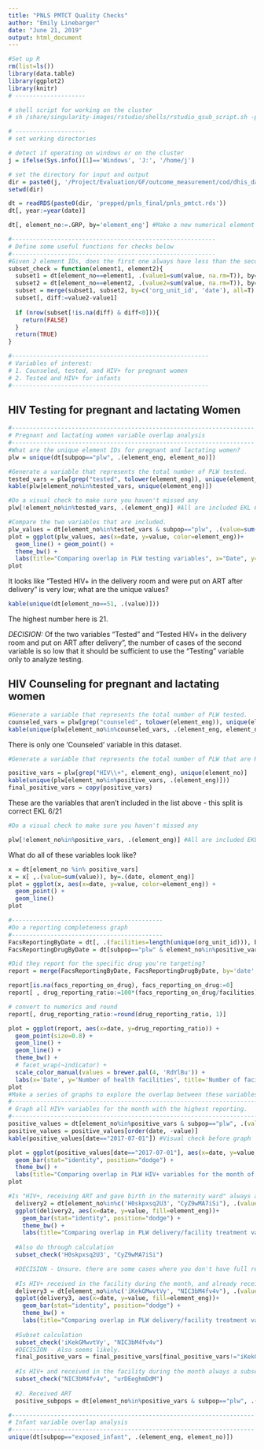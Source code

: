 ```yaml
---
title: "PNLS PMTCT Quality Checks"
author: "Emily Linebarger"
date: "June 21, 2019"
output: html_document
---
```


```r
#Set up R
rm(list=ls())
library(data.table)
library(ggplot2)
library(knitr)
# --------------------

# shell script for working on the cluster
# sh /share/singularity-images/rstudio/shells/rstudio_qsub_script.sh -p 1247 -s 2 

# --------------------
# set working directories

# detect if operating on windows or on the cluster 
j = ifelse(Sys.info()[1]=='Windows', 'J:', '/home/j')

# set the directory for input and output
dir = paste0(j, '/Project/Evaluation/GF/outcome_measurement/cod/dhis_data/')
setwd(dir)

dt = readRDS(paste0(dir, 'prepped/pnls_final/pnls_pmtct.rds'))
dt[, year:=year(date)]

dt[, element_no:=.GRP, by='element_eng'] #Make a new numerical element identifier for new English names. 

#----------------------------------------------------------
# Define some useful functions for checks below 
#----------------------------------------------------------
#Given 2 element IDs, does the first one always have less than the second for date and org unit ID? 
subset_check = function(element1, element2){
  subset1 = dt[element_no==element1, .(value1=sum(value, na.rm=T)), by=c('org_unit_id', 'date')]
  subset2 = dt[element_no==element2, .(value2=sum(value, na.rm=T)), by=c('org_unit_id', 'date')]
  subset = merge(subset1, subset2, by=c('org_unit_id', 'date'), all=T)
  subset[, diff:=value2-value1]
  
  if (nrow(subset[!is.na(diff) & diff<0])){
    return(FALSE)
  }
  return(TRUE)
} 

#--------------------------------------------------------
# Variables of interest: 
# 1. Counseled, tested, and HIV+ for pregnant women
# 2. Tested and HIV+ for infants
#--------------------------------------------------------

```

## HIV Testing for pregnant and lactating Women 

```r
#---------------------------------------------------------------------
# Pregnant and lactating women variable overlap analysis
#---------------------------------------------------------------------
#What are the unique element IDs for pregnant and lactating women? 
plw = unique(dt[subpop=="plw", .(element_eng, element_no)])

#Generate a variable that represents the total number of PLW tested. 
tested_vars = plw[grep("tested", tolower(element_eng)), unique(element_no)]
kable(plw[element_no%in%tested_vars, unique(element_eng)])

#Do a visual check to make sure you haven't missed any 
plw[!element_no%in%tested_vars, .(element_eng)] #All are included EKL 6/21

#Compare the two variables that are included. 
plw_values = dt[element_no%in%tested_vars & subpop=="plw", .(value=sum(value, na.rm=T)), by=c('date', 'element_eng')]
plot = ggplot(plw_values, aes(x=date, y=value, color=element_eng))+
  geom_line() + geom_point() + 
  theme_bw() + 
  labs(title="Comparing overlap in PLW testing variables", x="Date", y="Value, summed by month")
plot

```

It looks like "Tested HIV+ in the delivery room and were put on ART after delivery" is very low; what are the unique values?
```r
kable(unique(dt[element_no==51, .(value)]))
```
The highest number here is 21. 

*DECISION:*
Of the two variables "Tested" and "Tested HIV+ in the delivery room and put on ART after delivery", the number of cases of the second variable is so low that it should be sufficient to use the "Testing" variable only to analyze testing. 

## HIV Counseling for pregnant and lactating women
```r
#Generate a variable that represents the total number of PLW tested. 
counseled_vars = plw[grep("counseled", tolower(element_eng)), unique(element_no)]
kable(unique(plw[element_no%in%counseled_vars, .(element_eng, element_no)]))

```
There is only one 'Counseled' variable in this dataset. 


```r
#Generate a variable that represents the total number of PLW that are HIV+. 

positive_vars = plw[grep("HIV\\+", element_eng), unique(element_no)]
kable(unique(plw[element_no%in%positive_vars, .(element_eng)]))
final_positive_vars = copy(positive_vars)
```

These are the variables that aren't included in the list above - this split is correct EKL 6/21
```r
#Do a visual check to make sure you haven't missed any 

plw[!element_no%in%positive_vars, .(element_eng)] #All are included EKL 6/21

```

What do all of these variables look like? 
```r
x = dt[element_no %in% positive_vars]
x = x[ ,.(value=sum(value)), by=.(date, element_eng)]
plot = ggplot(x, aes(x=date, y=value, color=element_eng)) +
  geom_point() +
  geom_line()
plot 
```
```r
#-------------------------------------------
#Do a reporting completeness graph 
#-------------------------------------------
FacsReportingByDate = dt[, .(facilities=length(unique(org_unit_id))), by=date]
FacsReportingDrugByDate = dt[subpop=="plw" & element_no%in%positive_vars, .(facs_reporting_on_drug=as.numeric(length(unique(org_unit_id)))), by=date]

#Did they report for the specific drug you're targeting?
report = merge(FacsReportingByDate, FacsReportingDrugByDate, by='date', all.x=TRUE)

report[is.na(facs_reporting_on_drug), facs_reporting_on_drug:=0]
report[ , drug_reporting_ratio:=100*(facs_reporting_on_drug/facilities)]

# convert to numerics and round
report[, drug_reporting_ratio:=round(drug_reporting_ratio, 1)]

plot = ggplot(report, aes(x=date, y=drug_reporting_ratio)) +
  geom_point(size=0.8) +
  geom_line() +
  geom_line() +
  theme_bw() +
  # facet_wrap(~indicator) +
  scale_color_manual(values = brewer.pal(4, 'RdYlBu')) +
  labs(x='Date', y='Number of health facilities', title='Number of facilities reporting on HIV+ indicators')
plot
#Make a series of graphs to explore the overlap between these variables. 
#----------------------------------------------------------------------------
# Graph all HIV+ variables for the month with the highest reporting. 
#----------------------------------------------------------------------------
positive_values = dt[element_no%in%positive_vars & subpop=="plw", .(value=sum(value, na.rm=T)), by=c('date', 'element_eng')]
positive_values = positive_values[order(date, -value)]
kable(positive_values[date=="2017-07-01"]) #Visual check before graph

plot = ggplot(positive_values[date=="2017-07-01"], aes(x=date, y=value, fill=element_eng))+
  geom_bar(stat="identity", position="dodge") + 
  theme_bw() + 
  labs(title="Comparing overlap in PLW HIV+ variables for the month of July, 2017\n(selected for high reporting completeness)", x="Date", y="Value, summed by month")
plot


```


```r
#Is "HIV+, receiving ART and gave birth in the maternity ward" always a subset of "HIV+ and gave birth in the maternity ward?"
  delivery2 = dt[element_no%in%c('H0skpxsq2U3', "CyZ9wMA7iSi"), .(value=sum(value, na.rm=T)), by=c('date', 'element_eng')]
  ggplot(delivery2, aes(x=date, y=value, fill=element_eng))+
    geom_bar(stat="identity", position="dodge") + 
    theme_bw() + 
    labs(title="Comparing overlap in PLW delivery/facility treatment variables", x="Date", y="Value, summed by month")
  
  #Also do through calculation 
  subset_check('H0skpxsq2U3', "CyZ9wMA7iSi")

  #DECISION - Unsure. there are some cases where you don't have full reporting overlap. 
  
  #Is HIV+ received in the facility during the month, and already receiving ART a subset of HIV+ received inthe facility during the month? 
  delivery3 = dt[element_no%in%c('iKekGMwvtVy', "NIC3bM4fv4v"), .(value=sum(value, na.rm=T)), by=c('date', 'element_eng')]
  ggplot(delivery3, aes(x=date, y=value, fill=element_eng))+
    geom_bar(stat="identity", position="dodge") + 
    theme_bw() + 
    labs(title="Comparing overlap in PLW delivery/facility treatment variables", x="Date", y="Value, summed by month")
  
  #Subset calculation 
  subset_check('iKekGMwvtVy', "NIC3bM4fv4v")
  #DECISION - Also seems likely. 
  final_positive_vars = final_positive_vars[final_positive_vars!="iKekGMwvtVy"]
  
  #Is HIV+ and received in the facility during the month always a subset of "Knew their HIV status before arriving at the facility for ART?"
  subset_check("NIC3bM4fv4v", "urDEeghmDdM")
  
  #2. Received ART 
  positive_subpops = dt[element_no%in%positive_vars & subpop=="plw", .(value=sum(value, na.rm=T)), by=c('date', 'element_eng', 'maternity', 'sex', 'case', 'age')]

```
```r

#---------------------------------------------------------------------
# Infant variable overlap analysis
#---------------------------------------------------------------------
unique(dt[subpop=="exposed_infant", .(element_eng, element_no)])

```